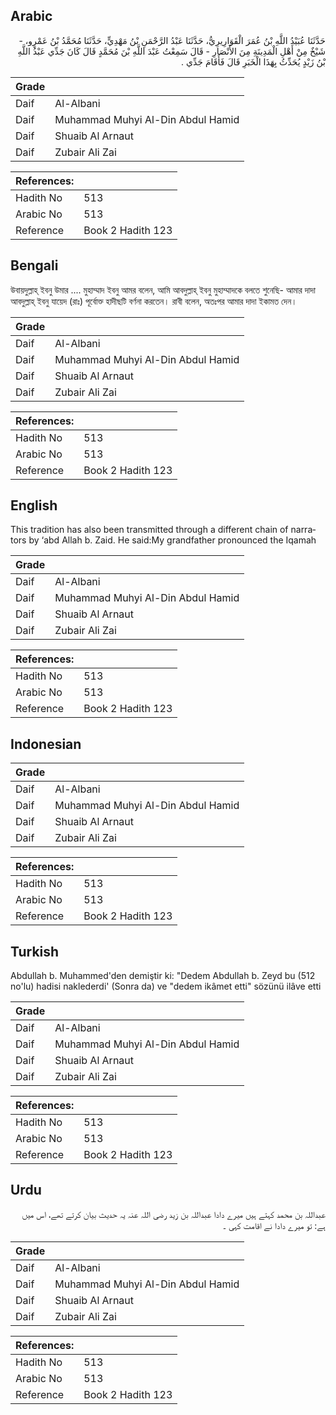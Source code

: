 ## Arabic


<div dir="rtl" lang="ar" style={{fontSize:'larger',backgroundColor:'#f8f9fa',padding:20}}>
حَدَّثَنَا عُبَيْدُ اللَّهِ بْنُ عُمَرَ الْقَوَارِيرِيُّ، حَدَّثَنَا عَبْدُ الرَّحْمَنِ بْنُ مَهْدِيٍّ، حَدَّثَنَا مُحَمَّدُ بْنُ عَمْرٍو، - شَيْخٌ مِنْ أَهْلِ الْمَدِينَةِ مِنَ الأَنْصَارِ - قَالَ سَمِعْتُ عَبْدَ اللَّهِ بْنَ مُحَمَّدٍ قَالَ كَانَ جَدِّي عَبْدُ اللَّهِ بْنُ زَيْدٍ يُحَدِّثُ بِهَذَا الْخَبَرِ قَالَ فَأَقَامَ جَدِّي ‏.‏
</div>
<div style={{backgroundColor:'#f8f9fa',padding:20, marginBottom: 10}}><table> <thead> <tr> <th>Grade</th> <th></th> </tr> </thead> <tbody> <tr><td>Daif</td><td>Al-Albani</td></tr><tr><td>Daif</td><td>Muhammad Muhyi Al-Din Abdul Hamid</td></tr><tr><td>Daif</td><td>Shuaib Al Arnaut</td></tr><tr><td>Daif</td><td>Zubair Ali Zai</td></tr></tbody></table><table> <thead> <tr> <th>References:</th> <th></th> </tr> </thead> <tbody><tr><td>Hadith No</td><td>513</td></tr><tr><td>Arabic No</td><td>513</td></tr><tr><td>Reference</td><td>Book 2 Hadith 123</td></tr></tbody></table></div>

## Bengali


<div dir="ltr" lang="bn" style={{fontSize:'larger',backgroundColor:'#f8f9fa',padding:20}}>
উবায়দুল্লাহ্ ইবনু উমার .... মুহাম্মাদ ইবনু আমর বলেন, আমি আবদুল্লাহ্ ইবনু মুহাম্মাদকে বলতে শুনেছি- আমার দাদা আবদুল্লাহ্ ইবনু যায়েদ (রাঃ) পূর্বোক্ত হাদীছটি বর্ণনা করতেন। রাবী বলেন, অতঃপর আমার দাদা ইকামত দেন।
</div>
<div style={{backgroundColor:'#f8f9fa',padding:20, marginBottom: 10}}><table> <thead> <tr> <th>Grade</th> <th></th> </tr> </thead> <tbody> <tr><td>Daif</td><td>Al-Albani</td></tr><tr><td>Daif</td><td>Muhammad Muhyi Al-Din Abdul Hamid</td></tr><tr><td>Daif</td><td>Shuaib Al Arnaut</td></tr><tr><td>Daif</td><td>Zubair Ali Zai</td></tr></tbody></table><table> <thead> <tr> <th>References:</th> <th></th> </tr> </thead> <tbody><tr><td>Hadith No</td><td>513</td></tr><tr><td>Arabic No</td><td>513</td></tr><tr><td>Reference</td><td>Book 2 Hadith 123</td></tr></tbody></table></div>

## English


<div dir="ltr" lang="en" style={{fontSize:'larger',backgroundColor:'#f8f9fa',padding:20}}>
This tradition has also been transmitted through a different chain of narrators by ‘abd Allah b. Zaid. He said:My grandfather pronounced the Iqamah
</div>
<div style={{backgroundColor:'#f8f9fa',padding:20, marginBottom: 10}}><table> <thead> <tr> <th>Grade</th> <th></th> </tr> </thead> <tbody> <tr><td>Daif</td><td>Al-Albani</td></tr><tr><td>Daif</td><td>Muhammad Muhyi Al-Din Abdul Hamid</td></tr><tr><td>Daif</td><td>Shuaib Al Arnaut</td></tr><tr><td>Daif</td><td>Zubair Ali Zai</td></tr></tbody></table><table> <thead> <tr> <th>References:</th> <th></th> </tr> </thead> <tbody><tr><td>Hadith No</td><td>513</td></tr><tr><td>Arabic No</td><td>513</td></tr><tr><td>Reference</td><td>Book 2 Hadith 123</td></tr></tbody></table></div>

## Indonesian


<div dir="ltr" lang="id" style={{fontSize:'larger',backgroundColor:'#f8f9fa',padding:20}}>

</div>
<div style={{backgroundColor:'#f8f9fa',padding:20, marginBottom: 10}}><table> <thead> <tr> <th>Grade</th> <th></th> </tr> </thead> <tbody> <tr><td>Daif</td><td>Al-Albani</td></tr><tr><td>Daif</td><td>Muhammad Muhyi Al-Din Abdul Hamid</td></tr><tr><td>Daif</td><td>Shuaib Al Arnaut</td></tr><tr><td>Daif</td><td>Zubair Ali Zai</td></tr></tbody></table><table> <thead> <tr> <th>References:</th> <th></th> </tr> </thead> <tbody><tr><td>Hadith No</td><td>513</td></tr><tr><td>Arabic No</td><td>513</td></tr><tr><td>Reference</td><td>Book 2 Hadith 123</td></tr></tbody></table></div>

## Turkish


<div dir="ltr" lang="tr" style={{fontSize:'larger',backgroundColor:'#f8f9fa',padding:20}}>
Abdullah b. Muhammed'den demiştir ki: "Dedem Abdullah b. Zeyd bu (512 no'lu) hadisi naklederdi' (Sonra da) ve "dedem ikâmet etti" sözünü ilâve etti
</div>
<div style={{backgroundColor:'#f8f9fa',padding:20, marginBottom: 10}}><table> <thead> <tr> <th>Grade</th> <th></th> </tr> </thead> <tbody> <tr><td>Daif</td><td>Al-Albani</td></tr><tr><td>Daif</td><td>Muhammad Muhyi Al-Din Abdul Hamid</td></tr><tr><td>Daif</td><td>Shuaib Al Arnaut</td></tr><tr><td>Daif</td><td>Zubair Ali Zai</td></tr></tbody></table><table> <thead> <tr> <th>References:</th> <th></th> </tr> </thead> <tbody><tr><td>Hadith No</td><td>513</td></tr><tr><td>Arabic No</td><td>513</td></tr><tr><td>Reference</td><td>Book 2 Hadith 123</td></tr></tbody></table></div>

## Urdu


<div dir="rtl" lang="ur" style={{fontSize:'larger',backgroundColor:'#f8f9fa',padding:20}}>
عبداللہ بن محمد کہتے ہیں میرے دادا عبداللہ بن زید رضی اللہ عنہ یہ حدیث بیان کرتے تھے، اس میں ہے: تو میرے دادا نے اقامت کہی ۔
</div>
<div style={{backgroundColor:'#f8f9fa',padding:20, marginBottom: 10}}><table> <thead> <tr> <th>Grade</th> <th></th> </tr> </thead> <tbody> <tr><td>Daif</td><td>Al-Albani</td></tr><tr><td>Daif</td><td>Muhammad Muhyi Al-Din Abdul Hamid</td></tr><tr><td>Daif</td><td>Shuaib Al Arnaut</td></tr><tr><td>Daif</td><td>Zubair Ali Zai</td></tr></tbody></table><table> <thead> <tr> <th>References:</th> <th></th> </tr> </thead> <tbody><tr><td>Hadith No</td><td>513</td></tr><tr><td>Arabic No</td><td>513</td></tr><tr><td>Reference</td><td>Book 2 Hadith 123</td></tr></tbody></table></div>